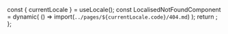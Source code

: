 
  const { currentLocale } = useLocale();
  const LocalisedNotFoundComponent = dynamic(
    () => import(`../pages/${currentLocale.code}/404.md`)
  );
  return <LocalisedNotFoundComponent />;
};

<NotFoundPage/>
